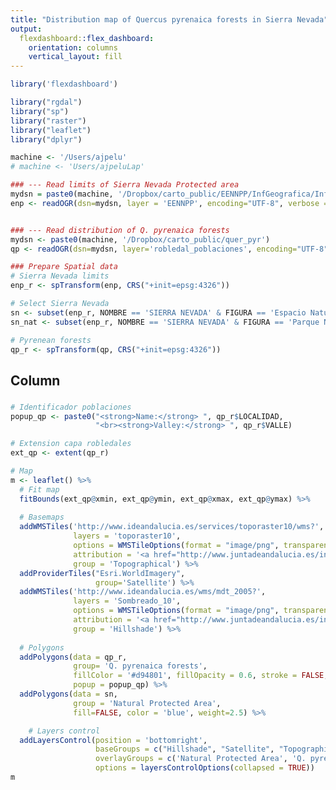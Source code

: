 ```yaml
---
title: "Distribution map of Quercus pyrenaica forests in Sierra Nevada"
output: 
  flexdashboard::flex_dashboard:
    orientation: columns
    vertical_layout: fill
---
```


```r
library('flexdashboard')
```


```r
library("rgdal")
library("sp")
library("raster")
library("leaflet")
library("dplyr")
```

```r
machine <- '/Users/ajpelu'
# machine <- 'Users/ajpeluLap'
```


```r
### --- Read limits of Sierra Nevada Protected area
mydsn = paste0(machine, '/Dropbox/carto_public/EENNPP/InfGeografica/InfVectorial/Shapes/ED50_30')
enp <- readOGR(dsn=mydsn, layer = 'EENNPP', encoding="UTF-8", verbose = FALSE)


### --- Read distribution of Q. pyrenaica forests
mydsn <- paste0(machine, '/Dropbox/carto_public/quer_pyr')
qp <- readOGR(dsn=mydsn, layer='robledal_poblaciones', encoding="UTF-8", verbose = FALSE)

### Prepare Spatial data 
# Sierra Nevada limits 
enp_r <- spTransform(enp, CRS("+init=epsg:4326"))

# Select Sierra Nevada 
sn <- subset(enp_r, NOMBRE == 'SIERRA NEVADA' & FIGURA == 'Espacio Natural')
sn_nat <- subset(enp_r, NOMBRE == 'SIERRA NEVADA' & FIGURA == 'Parque Nacional')

# Pyrenean forests 
qp_r <- spTransform(qp, CRS("+init=epsg:4326"))
```

Column 
-----------------------------------------------------------------------
### 
```r
# Identificador poblaciones
popup_qp <- paste0("<strong>Name:</strong> ", qp_r$LOCALIDAD,
                   "<br><strong>Valley:</strong> ", qp_r$VALLE)

# Extension capa robledales
ext_qp <- extent(qp_r)

# Map 
m <- leaflet() %>% 
  # Fit map
  fitBounds(ext_qp@xmin, ext_qp@ymin, ext_qp@xmax, ext_qp@ymax) %>% 
  
  # Basemaps
  addWMSTiles('http://www.ideandalucia.es/services/toporaster10/wms?',
              layers = 'toporaster10',
              options = WMSTileOptions(format = "image/png", transparent = FALSE),
              attribution = '<a href="http://www.juntadeandalucia.es/institutodeestadisticaycartografia" target="_blank">Instituto de Estadística y Cartografía de Andalucía</a>', 
              group = 'Topographical') %>%
  addProviderTiles("Esri.WorldImagery", 
                   group='Satellite') %>% 
  addWMSTiles('http://www.ideandalucia.es/wms/mdt_2005?',
              layers = 'Sombreado_10',
              options = WMSTileOptions(format = "image/png", transparent = TRUE),
              attribution = '<a href="http://www.juntadeandalucia.es/institutodeestadisticaycartografia" target="_blank">Instituto de Estadística y Cartografía de Andalucía</a>', 
              group = 'Hillshade') %>% 
  
  # Polygons 
  addPolygons(data = qp_r, 
              group= 'Q. pyrenaica forests',
              fillColor = '#d94801', fillOpacity = 0.6, stroke = FALSE,
              popup = popup_qp) %>% 
  addPolygons(data = sn, 
              group = 'Natural Protected Area',
              fill=FALSE, color = 'blue', weight=2.5) %>% 

    # Layers control
  addLayersControl(position = 'bottomright',
                   baseGroups = c("Hillshade", "Satellite", "Topographical"),
                   overlayGroups = c('Natural Protected Area', 'Q. pyrenaica forests'),
                   options = layersControlOptions(collapsed = TRUE))
m
```

